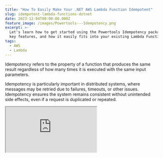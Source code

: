 ```yaml
---
title: "How To Easily Make Your .NET AWS Lambda Function Idempotent"
slug: idempotent-lambda-functions-dotnet
date: 2023-12-04T00:00:00.000Z
feature_image: /images/Powertools---Idempotency.png
excerpt: >-
  Let's learn how to get started using the Powertools Idempotency package, some
  key features, and how it easily fits into your existing Lambda Functions.
tags:
  - AWS
  - Lambda
---
```

Idempotency refers to the property of a function that produces the same result regardless of how many times it is executed with the same input parameters.

Idempotency is particularly important in distributed systems, where messages may be retried due to failures, timeouts, or other issues. Idempotency ensures the system remains consistent without unintended side effects, even if a request is duplicated or repeated.

<iframe src="https://www.youtube.com/embed/v-A8iP0hSLQ?feature=oembed" />

The [Powertools Idempotency utility](https://docs.powertools.aws.dev/lambda/dotnet/utilities/idempotency/) makes it easy to convert your Lambda functions into idempotent operations that are safe to retry.

In this blog post, let's learn how to get started using the Powertools Idempotency package, some key features, and how it easily fits into your existing Lambda Functions.

_This article is sponsored by AWS and is part of my_ [_AWS Series_](/blog/tag/aws/)_._

## .NET Lambda Function and Powertools Idempotency Package

The Lambda Powertools Idempotency utility prevents the function handler from executing more than once for the same event payload during a specified period while ensuring it returns the same result.

The utility package is highly customizable, making it very easy to be tuned to work for your application-specific needs.

### Setting Up Lambda Function Idempotency

To start using the Idempotency utility, let's first install the NuGet package - `AWS.Lambda.Powertools.Idempotency`

Once installed, we only need to add the `Idempotent` attribute to our Lambda Function handler endpoint, as shown below.

```csharp
[LambdaFunction(Role = "@WeatherApiLambdaExecutionRole")]
[HttpApi(LambdaHttpMethod.Post, "/weather-forecast")]
[Idempotent]
public async Task AddWeatherData([FromBody] WeatherForecast weatherForecast)
{
    Console.WriteLine("Running time consuming process");
    await Task.Delay(TimeSpan.FromSeconds(5));
    await dynamoDBContext.SaveAsync(weatherForecast);
}

```

The Lambda Function sample uses [Lambda Annotations Framework](/blog/lambda-annotation-framework-crud-api/) , which makes it extremely easy to build Lambda Functions in .NET.

The function is an API endpoint that takes in a `WeatherForecast` data from the body of the API Gateway API request object.

In the Function constructor, you can initialize the Idempotency configuration. The code below sets up the package to use the DynamoDB table `IdempotencyTable` , as it's storage mechanism to maintain request/response information.

```csharp
public Functions(IDynamoDBContext dynamoDBContext)
{
    this.dynamoDBContext = dynamoDBContext;
    Idempotency.Configure(builder => builder.UseDynamoDb("IdempotencyTable"));
}

```

_Ensure that the Lambda Function has appropriate rights to talk to the `IdempotencyTable`._

When making requests against the API endpoint, it creates a hash value based on the request object (in this case, the `WeatherForecast` object) and stores it in the DynamoDB table.

If the same request is made, it will find a matching item in the DynamoDB table with the hash key and return the recorded response from the earlier successful request.

The default timeout period is 1 hour, which means any request with the same payload during that period will get the recorded response. After the timeout, the record is deleted from the DynamoDB table, and the first new request with the same payload will invoke the Lambda Function again.

![](/images/image-2.png)

Idempotency DynamoDB Table with records populated as we make requests in the API endpoint.

Since the sample function above does not return any value, the data property in the DynamoDB table is empty.

## Customizing Idempotency Key

The Idempotency package automatically used the first parameter In the above function, it automatically used the first parameter of the Lambda Function as the Idempotency key.

If there is more than one parameter for the Lambda Function, you can explicitly mark the item to use as the Idempotency Key using the `IdempotencyKey` attribute.

```csharp
[LambdaFunction(Role = "@WeatherApiLambdaExecutionRole")]
[HttpApi(LambdaHttpMethod.Post, "/weather-forecast")]
[Idempotent]
public async Task AddWeatherData(APIGatewayHttpApiV2ProxyRequest request, [IdempotencyKey][FromBody] WeatherForecast weatherForecast)
{
    Console.WriteLine("Running time consuming process");
    await Task.Delay(TimeSpan.FromSeconds(5));
    await dynamoDBContext.SaveAsync(weatherForecast);
}

```

You can further customize the IdempotencyKey to use specific properties from the object payload.

This helps to ensure that the idempotency key is not affected by properties in the request object that might change over multiple requests (e.g., HTTP headers, etc.).

The code below specifies the `CityName` and `Date` properties to be used for the Idempotency key, ignoring all other properties on the request object (`WeatherForecast`).

```csharp
public Functions(IDynamoDBContext dynamoDBContext)
{
    this.dynamoDBContext = dynamoDBContext;
    Idempotency.Configure(builder =>
        builder
        .WithOptions(optionsBuilder => 
              optionsBuilder.WithEventKeyJmesPath("[CityName, Date]"))
        .UseDynamoDb("IdempotencyTable"));
}

```

Any requests with the same `CityName` and `Date` property will be treated as an idempotent request during the timeout period.

## Adding Payload Validation for Idempotency

Now, in the case of the WeatherForecast payload, what if the Temperature amount is different between two consecutive requests?

Since we chose not to include that as part of the Idempotency key, it will respond with the response from the initial request for any subsequent request.

In these cases, you can either add the `Temperature` property to the Idempotency key or add in request validation to ensure that the Temperature property has the same value as the initial request.

The initialization code below sets up the property validation`TemperatureC` using the `WithPayloadValidationJmesPath` function.

```csharp
public Functions(IDynamoDBContext dynamoDBContext)
{
    this.dynamoDBContext = dynamoDBContext;
    Idempotency.Configure(builder =>
        builder
        .WithOptions(optionsBuilder => optionsBuilder
            .WithEventKeyJmesPath("[CityName, Date]")
            .WithPayloadValidationJmesPath("TemperatureC"))
        .UseDynamoDb("IdempotencyTable"));
}

```

Any subsequent requests with the same `CityName` and `Date` property, with a different `TemperatureC` property will throw an **`IdempotencyValidationException.`**

I hope this helps you to get started using the Idempotency Lambda package.
